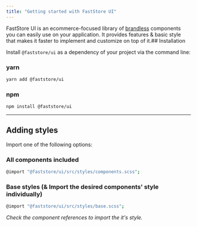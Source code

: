 ```yaml
---
title: "Getting started with FastStore UI"
---
```



FastStore UI is an ecommerce-focused library of [brandless](/docs/theming-overview#brandless-and-the-theming-structure) components you can easily use on your application.
It provides features & basic style that makes it faster to implement and customize on top of it.## Installation

Install `@faststore/ui` as a dependency of your project via the command line:

### yarn

```sh copy
yarn add @faststore/ui
```

### npm

```sh copy
npm install @faststore/ui
```

---

## Adding styles

Import one of the following options:

### All components included

```sh copy
@import "@faststore/ui/src/styles/components.scss";
```

### Base styles (& Import the desired components' style individually)

```sh copy
@import "@faststore/ui/src/styles/base.scss";
```

_Check the component references to import the it's style._
